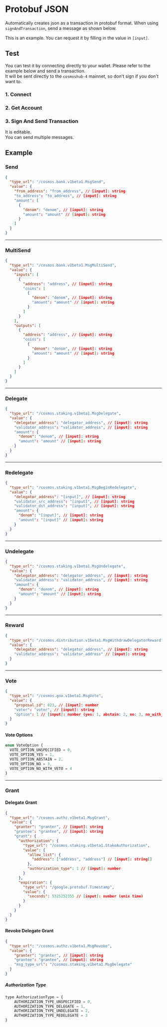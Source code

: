 
# Protobuf JSON

Automatically creates json as a transaction in protobuf format.
When using `signAndTransaction`, send a message as shown below.

This is an example. You can request it by filling in the value in `[input]`.

## Test

You can test it by connecting directly to your wallet. Please refer to the example below and send a transaction.  
It will be sent directly to the `cosmoshub-4` mainnet, so don't sign if you don't want to.

### 1. Connect

<Connect />

### 2. Get Account

<Account />

### 3. Sign And Send Transaction

It is editable.  
You can send multiple messages.

<Test />

## Example

### Send

```json
{
  "type_url": "/cosmos.bank.v1beta1.MsgSend",
  "value": {
    "from_address": "from_address", // [input]: string
    "to_address": "to_address", // [input]: string
    "amount": [
      {
        "denom": "denom", // [input]: string
        "amount": "amount" // [input]: string
      }
    ]
  }
}
```

---

### MultiSend

```json
{
  "type_url": "/cosmos.bank.v1beta1.MsgMultiSend",
  "value": {
    "inputs": [
      {
        "address": "address", // [input]: string
        "coins": [
          {
            "denom": "denom", // [input]: string
            "amount": "amount" // [input]: string
          }
        ]
      }
    ],
    "outputs": [
      {
        "address": "address", // [input]: string
        "coins": [
          {
            "denom": "denom", // [input]: string
            "amount": "amount" // [input]: string
          }
        ]
      }
    ]
  }
}
```

---

### Delegate

```json
{
  "type_url": "/cosmos.staking.v1beta1.MsgDelegate",
  "value": {
    "delegator_address": "delegator_address", // [input]: string
    "validator_address": "validator_address", // [input]: string
    "amount": {
      "denom": "denom", // [input]: string
      "amount": "amount" // [input]: string
    }
  }
}
```

---

### Redelegate

```json
{
  "type_url": "/cosmos.staking.v1beta1.MsgBeginRedelegate",
  "value": {
    "delegator_address": "[input]", // [input]: string
    "validator_src_address": "[input]", // [input]: string
    "validator_dst_address": "[input]", // [input]: string
    "amount": {
      "denom": "[input]", // [input]: string
      "amount": "[input]" // [input]: string
    }
  }
}
```

---

### Undelegate

```json
{
  "type_url": "/cosmos.staking.v1beta1.MsgUndelegate",
  "value": {
    "delegator_address": "delegator_address", // [input]: string
    "validator_address": "validator_address", // [input]: string
    "amount": {
      "denom": "denom", // [input]: string
      "amount": "amount" // [input]: string
    }
  }
}
```

---

### Reward

```json
{
  "type_url": "/cosmos.distribution.v1beta1.MsgWithdrawDelegatorReward",
  "value": {
    "delegator_address": "delegator_address", // [input]: string
    "validator_address": "validator_address" // [input]: string
  }
}
```

---

### Vote

```json
{
  "type_url": "/cosmos.gov.v1beta1.MsgVote",
  "value": {
    "proposal_id": 823, // [input]: number
    "voter": "voter", // [input]: string
    "option": 1 // [input]: number (yes: 1, abstain: 2, no: 3, no_with_veto: 4)
  }
}
```

#### Vote Options

```javascript
enum VoteOption {
  VOTE_OPTION_UNSPECIFIED = 0,
  VOTE_OPTION_YES = 1,
  VOTE_OPTION_ABSTAIN = 2,
  VOTE_OPTION_NO = 3,
  VOTE_OPTION_NO_WITH_VETO = 4
}
```

---

### Grant

#### Delegate Grant

```json
{
  "type_url": "/cosmos.authz.v1beta1.MsgGrant",
  "value": {
    "granter": "granter", // [input]: string
    "grantee": "grantee", // [input]: string
    "grant": {
      "authorization": {
        "type_url": "/cosmos.staking.v1beta1.StakeAuthorization",
        "value": {
          "allow_list": {
            "address": ["address", "address"] // [input]: string[]
          },
          "authorization_type": 1 // [input]: number
        }
      },
      "expiration": {
        "type_url": "/google.protobuf.Timestamp",
        "value": {
          "seconds": 5325252355 // [input]: number (unix time)
        }
      }
    }
  }
}
```

#### Revoke Delegate Grant

```json
{
  "type_url": "/cosmos.authz.v1beta1.MsgRevoke",
  "value": {
    "granter": "granter", // [input]: string
    "grantee": "grantee", // [input]: string
    "msg_type_url": "/cosmos.staking.v1beta1.MsgDelegate"
  }
}
```

##### Authorization Type

```js
type AuthorizationType = {
    AUTHORIZATION_TYPE_UNSPECIFIED = 0,
    AUTHORIZATION_TYPE_DELEGATE = 1,
    AUTHORIZATION_TYPE_UNDELEGATE = 2,
    AUTHORIZATION_TYPE_REDELEGATE = 3
}
```
